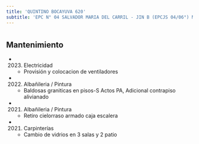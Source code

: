 ```yaml
---
title: 'QUINTINO BOCAYUVA 620'
subtitle: 'EPC N° 04 SALVADOR MARIA DEL CARRIL - JIN B (EPCJS 04/06°) MAESTRO F. REYES'
---
```


#


## Mantenimiento

*  (2023) Electricidad 
    + Provisión y colocacion de ventiladores

*  (2022) Albañileria / Pintura 
    + Baldosas graniticas en pisos-S Actos PA, Adicional contrapiso alivianado

*  (2021) Albañileria / Pintura 
    + Retiro cielorraso armado caja escalera

*  (2021) Carpinterías 
    + Cambio de vidrios en 3 salas y 2 patio



